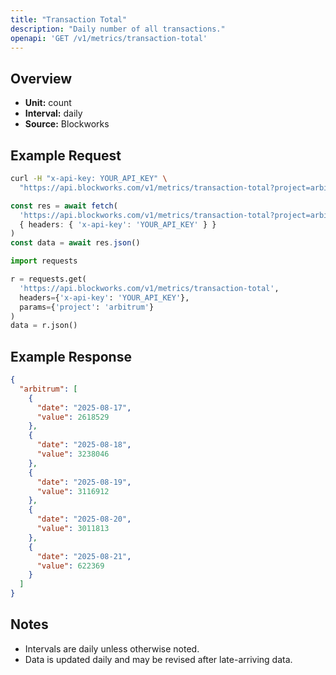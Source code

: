 ```yaml
---
title: "Transaction Total"
description: "Daily number of all transactions."
openapi: 'GET /v1/metrics/transaction-total'
---
```


## Overview

- **Unit:** count
- **Interval:** daily
- **Source:** Blockworks

## Example Request

<CodeGroup>

```bash cURL
curl -H "x-api-key: YOUR_API_KEY" \
  "https://api.blockworks.com/v1/metrics/transaction-total?project=arbitrum"
```

```typescript TypeScript
const res = await fetch(
  'https://api.blockworks.com/v1/metrics/transaction-total?project=arbitrum',
  { headers: { 'x-api-key': 'YOUR_API_KEY' } }
)
const data = await res.json()
```

```python Python
import requests

r = requests.get(
  'https://api.blockworks.com/v1/metrics/transaction-total',
  headers={'x-api-key': 'YOUR_API_KEY'},
  params={'project': 'arbitrum'}
)
data = r.json()
```

</CodeGroup>

## Example Response

```json
{
  "arbitrum": [
    {
      "date": "2025-08-17",
      "value": 2618529
    },
    {
      "date": "2025-08-18",
      "value": 3238046
    },
    {
      "date": "2025-08-19",
      "value": 3116912
    },
    {
      "date": "2025-08-20",
      "value": 3011813
    },
    {
      "date": "2025-08-21",
      "value": 622369
    }
  ]
}
```

## Notes
- Intervals are daily unless otherwise noted.
- Data is updated daily and may be revised after late-arriving data.
